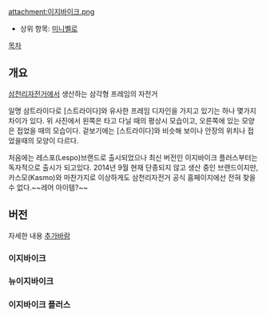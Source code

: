 attachment:이지바이크.png
* 상위 항목: [[미니벨로]]

[[목차]]
== 개요 ==
[[삼천리자전거]]에서 생산하는 삼각형 프레임의 자전거

일명 삼트라이다로 [스트라이다]와 유사한 프레임 디자인을 가지고 있기는 하나 몇가지 차이가 있다.
위 사진에서 왼쪽은 타고 다닐 때의 평상시 모습이고, 오른쪽에 있는 모양은 접었을 때의 모습이다.
겉보기에는 [스트라이다]와 비슷해 보이나 안장의 위치나 접었을때의 모양이 다르다.

처음에는 레스포(Lespo)브랜드로 출시되었으나 최신 버전인 이지바이크 플러스부터는 독자적으로 출시가 되고있다. 
2014년 9월 현재 단종되지 않고 생산 중인 브랜드이지만, 카스모(Kasmo)와 마찬가지로 이상하게도 삼천리자전거 공식 홈페이지에선 전혀 찾을 수 없다.~~레어 아이템?~~

== 버전 ==
자세한 내용 [[추가바람]]
=== 이지바이크 ===

=== 뉴이지바이크 ===

=== 이지바이크 플러스 ===
